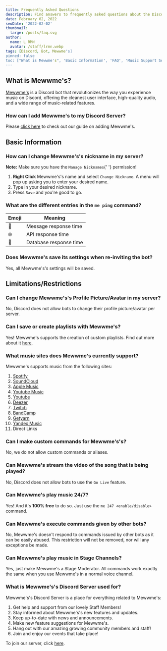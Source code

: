```yaml
---
title: Frequently Asked Questions
description: Find answers to frequently asked questions about the Discord bot, including basic information and common queries.
date: February 02, 2022
seoDate: '2022-02-02'
thumbnail:
  large: /posts/faq.svg
author:
  name: L RMN
  avatar: /staff/lrmn.webp
tags: [Discord, Bot, Mewwme's]
pinned: false
toc: ["What is Mewwme's", 'Basic Information', 'FAQ', 'Music Support Source']
---
```


## What is Mewwme's?

[Mewwme's](https://meww.me/invite) is a Discord bot that revolutionizes the way you experience music on Discord, offering the cleanest user interface, high-quality audio, and a wide range of music-related features.

### How can I add Mewwme's to my Discord Server?

Please [click here](https://meww.me/invite) to check out our guide on adding Mewwme's.

## Basic Information

### How can I change Mewwme's's nickname in my server?

<div
  style={{
    backgroundColor: '#313338',
    padding: '10px',
    borderRadius: '10px',
    color: '#ffffff',
    marginBottom: '5px',
  }}
>
  <strong>Note:</strong> Make sure you have the <code>Manage Nicknames</code>{' '}
  permission!
</div>

1. **Right Click** Mewwme's's name and select `Change Nickname`. A menu will pop up asking you to enter your desired name.
2. Type in your desired nickname.
3. Press `Save` and you're good to go.

### What are the different entries in the `me ping` command?

<table>
  <thead>
    <tr>
      <th>Emoji</th>
      <th>Meaning</th>
    </tr>
  </thead>
  <tbody>
    <tr>
      <td>🏓</td>
      <td>Message response time</td>
    </tr>
    <tr>
      <td>🌐</td>
      <td>API response time</td>
    </tr>
    <tr>
      <td>💾</td>
      <td>Database response time</td>
    </tr>
  </tbody>
</table>

### Does Mewwme's save its settings when re-inviting the bot?

Yes, all Mewwme's's settings will be saved.

## Limitations/Restrictions

### Can I change Mewwme's's Profile Picture/Avatar in my server?

No, Discord does not allow bots to change their profile picture/avatar per server.

### Can I save or create playlists with Mewwme's?

Yes! Mewwme's supports the creation of custom playlists. Find out more about it [here](https://meww.me/commands).

### What music sites does Mewwme's currently support?

Mewwme's supports music from the following sites:

1. [Spotify](https://www.spotify.com/)
2. [SoundCloud](https://www.soundcloud.com/)
3. [Apple Music](https://music.apple.com)
4. [Youtube Music](https://music.youtube.com)
5. [Youtube](https://www.youtube.com)
6. [Deezer](https://www.deezer.com/us/)
7. [Twitch](https://www.twitch.tv/)
8. [BandCamp](https://www.bandcamp.com)
9. [Getyarn](https://getyarn.io/)
10. [Yandex Music](https://music.yandex.com)
11. Direct Links

### Can I make custom commands for Mewwme's's?

No, we do not allow custom commands or aliases.

### Can Mewwme's stream the video of the song that is being played?

No, Discord does not allow bots to use the `Go Live` feature.

### Can Mewwme's play music 24/7?

Yes! And it's **100% free** to do so. Just use the `me 247 <enable/disable>` command.

### Can Mewwme's execute commands given by other bots?

No, Mewwme's doesn't respond to commands issued by other bots as it can be easily abused. This restriction will not be removed, nor will any exceptions be made.

### Can Mewwme's play music in Stage Channels?

Yes, just make Mewwme's a Stage Moderator. All commands work exactly the same when you use Mewwme's in a normal voice channel.

### What is Mewwme's's Discord Server used for?

Mewwme's's Discord Server is a place for everything related to Mewwme's:

1. Get help and support from our lovely Staff Members!
2. Stay informed about Mewwme's's new features and updates.
3. Keep up-to-date with news and announcements.
4. Make new feature suggestions for Mewwme's.
5. Hang out with our amazing growing community members and staff!
6. Join and enjoy our events that take place!

To join our server, click [here](https://meww.me/support).
